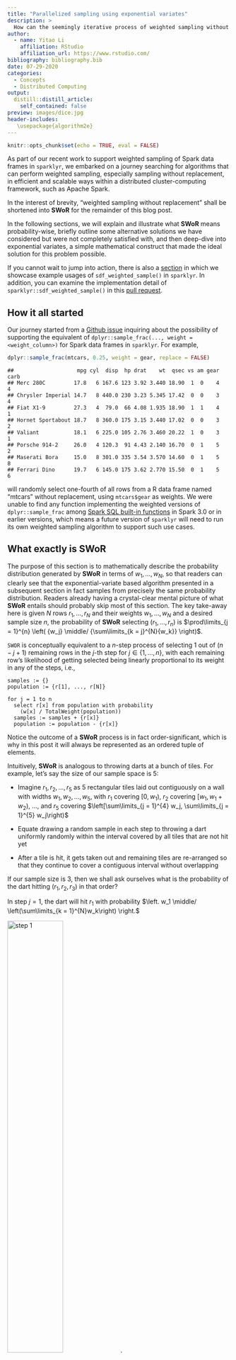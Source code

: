 ```yaml
---
title: "Parallelized sampling using exponential variates"
description: > 
  How can the seemingly iterative process of weighted sampling without replacement be transformed into something highly parallelizable? Turns out a well-known technique based on exponential variates accomplishes exactly that.
author:
  - name: Yitao Li
    affiliation: RStudio
    affiliation_url: https://www.rstudio.com/
bibliography: bibliography.bib
date: 07-29-2020
categories:
  - Concepts
  - Distributed Computing
output:
  distill::distill_article:
    self_contained: false
preview: images/dice.jpg
header-includes:
   \usepackage{algorithm2e}
---
```


```r
knitr::opts_chunk$set(echo = TRUE, eval = FALSE)
```

As part of our recent work to support weighted sampling of Spark data frames in `sparklyr`, we embarked on a journey searching for algorithms that can perform weighted sampling, especially sampling without replacement, in efficient and scalable ways within a distributed cluster-computing framework, such as Apache Spark.

In the interest of brevity, "weighted sampling without replacement" shall be shortened into **SWoR** for the remainder of this blog post.

In the following sections, we will explain and illustrate what **SWoR** means probability-wise, briefly outline some alternative solutions we have considered but were not completely satisfied with, and then deep-dive into exponential variates, a simple mathematical construct that made the ideal solution for this problem possible.

If you cannot wait to jump into action, there is also a [section](#examples) in which we showcase example usages of `sdf_weighted_sample()` in `sparklyr`. In addition, you can examine the implementation detail of `sparklyr::sdf_weighted_sample()` in this [pull request](https://github.com/sparklyr/sparklyr/pull/2606).

## How it all started

Our journey started from a [Github issue](https://github.com/sparklyr/sparklyr/issues/2592) inquiring about the possibility of supporting the equivalent of `dplyr::sample_frac(..., weight = <weight_column>)` for Spark data frames in `sparklyr`. For example,

```r
dplyr::sample_frac(mtcars, 0.25, weight = gear, replace = FALSE)
```

```
##                    mpg cyl  disp  hp drat    wt  qsec vs am gear carb
## Merc 280C         17.8   6 167.6 123 3.92 3.440 18.90  1  0    4    4
## Chrysler Imperial 14.7   8 440.0 230 3.23 5.345 17.42  0  0    3    4
## Fiat X1-9         27.3   4  79.0  66 4.08 1.935 18.90  1  1    4    1
## Hornet Sportabout 18.7   8 360.0 175 3.15 3.440 17.02  0  0    3    2
## Valiant           18.1   6 225.0 105 2.76 3.460 20.22  1  0    3    1
## Porsche 914-2     26.0   4 120.3  91 4.43 2.140 16.70  0  1    5    2
## Maserati Bora     15.0   8 301.0 335 3.54 3.570 14.60  0  1    5    8
## Ferrari Dino      19.7   6 145.0 175 3.62 2.770 15.50  0  1    5    6
```

will randomly select one-fourth of all rows from a R data frame named "mtcars" without replacement, using `mtcars$gear` as weights. We were unable to find any function implementing the weighted versions of `dplyr::sample_frac` among [Spark SQL built-in functions](https://spark.apache.org/docs/3.0.0/api/sql/index.html) in Spark 3.0 or in earlier versions, which means a future version of `sparklyr` will need to run its own weighted sampling algorithm to support such use cases.

## What exactly is **SWoR** {#swor}

The purpose of this section is to mathematically describe the probability distribution generated by **SWoR** in terms of $w_1, \dotsc, w_N$, so that readers can clearly see that the exponential-variate based algorithm presented in a subsequent section in fact samples from precisely the same probability distribution. Readers already having a crystal-clear mental picture of what **SWoR** entails should probably skip most of this section. The key take-away here is given $N$ rows $r_1, \dotsc, r_N$ and their weights $w_1, \dotsc, w_N$ and a desired sample size $n$, the probability of **SWoR** selecting $(r_1, \dotsc, r_n)$ is $\prod\limits_{j = 1}^{n} \left( {w_j} \middle/ {\sum\limits_{k = j}^{N}{w_k}} \right)$.

`SWOR` is conceptually equivalent to a $n$-step process of selecting 1 out of $(n - j + 1)$ remaining rows in the $j$-th step for $j \in \{1, \dotsc, n\}$, with each remaining row's likelihood of getting selected being linearly proportional to its weight in any of the steps, i.e.,

```
samples := {}
population := {r[1], ..., r[N]}

for j = 1 to n
  select r[x] from population with probability
    (w[x] / TotalWeight(population))
  samples := samples + {r[x]}
  population := population - {r[x]}
```

Notice the outcome of a **SWoR** process is in fact order-significant, which is why in this post it will always be represented as an ordered tuple of elements.

Intuitively, **SWoR** is analogous to throwing darts at a bunch of tiles. For example, let's say the size of our sample space is 5:

- Imagine $r_1, r_2, \dotsc, r_5$ as 5 rectangular tiles laid out contiguously on a wall with widths $w_1, w_2, \dotsc, w_5$, with $r_1$ covering $[0, w_1)$, $r_2$ covering $[w_1, w_1 + w_2)$, ..., and $r_5$ covering $\left[\sum\limits_{j = 1}^{4} w_j, \sum\limits_{j = 1}^{5} w_j\right)$
  
- Equate drawing a random sample in each step to throwing a dart uniformly randomly within the interval covered by all tiles that are not hit yet
  
- After a tile is hit, it gets taken out and remaining tiles are re-arranged so that they continue to cover a contiguous interval without overlapping

If our sample size is 3, then we shall ask ourselves what is the probability of the dart hitting $(r_1, r_2, r_3)$ in that order? 

In step $j = 1$, the dart will hit $r_1$ with probability $\left. w_1 \middle/ \left(\sum\limits_{k = 1}^{N}w_k\right) \right.$

![step 1](images/d1.jpg){ width=50% height=50% } .

After deleting $r_1$ from the sample space after it's hit, step $j = 2$ will look like this:

![step 2](images/d2.jpg){ width=48% height=45% } ,

and the probability of the dart hitting $r_2$ in step 2 is $\left. w_2 \middle/ \left(\sum\limits_{k = 2}^{N}w_k\right) \right.$ .

Finally, moving on to step $j = 3$, we have:

![step 3](images/d3.jpg){ width=40% height=30% } ,

with the probability of the dart hitting $r_3$ being $\left. w_3 \middle/ \left(\sum\limits_{k = 3}^{N}w_k\right) \right.$.

So, combining all of the above, the overall probability of selecting  $(r_1, r_2, r_3)$ is $\prod\limits_{j = 1}^{3} \left( {w_j} \middle/ {\sum\limits_{k = j}^{N}{w_k}} \right)$.

## Naive approaches for implementing **SWoR**

This section outlines some possible approaches that were briefly under consideration. Because none of these approaches scales well to a large number of rows or a non-trivial number of partitions in a Spark data frame, we decided to avoid all of them in `sparklyr`.

### A tree-base approach

One possible way to accomplish **SWoR** is to have a mutable data structure keeping track of the sample space at each step.

Continuing with the dart-throwing analogy from the previous section, let us say initially, none of the tiles has been taken out yet, and a dart has landed at some point $x \in \left[0, \sum\limits_{k = 1}^{N} w_k\right)$. Which tile did it hit? This can be answered efficiently if we have a binary tree, pictured as the following (or in general, some $b$-ary tree for integer $b \ge 2$)

![.](images/tree.jpg){ width=60% height=40%}

To find the tile that was hit given the dart's position $x$, we simply need to traverse down the tree, going through the box containing $x$ in each level, incurring a $O(\log(N))$ cost in time complexity for each sample. To take a tile out of the picture, we update the width of the tile to $0$ and propagate this change upwards from leaf level to root of the tree, again incurring a $O(\log(N))$ cost in time complexity, making the overall time complexity of selecting $n$ samples $O(n \cdot \log(N))$, which is not so great for large data sets, and also, not parallelizable across multiple partitions of a Spark data frame. 

### Rejection sampling

Another possible approach is to use rejection sampling. In term of the previously mentioned dart-throwing analogy, that means not removing any tile that is hit, hence avoiding the performance cost of keeping the sample space up-to-date, but then having to re-throw the dart in each of the subsequent rounds until the dart lands on a tile that was not hit previously. This approach, just like the previous one, would not be performant, and would not be parallelizable across multiple partitions of a Spark data frame either.

# Exponential variates to the rescue

A solution that has proven to be much better than any of the naive approaches turns out to be a numerical stable variant of the algorithm described in "Weighted Random Sampling" [@Efraimidis2016] by Pavlos S. Efraimidis and Paul G. Spirakis.

A version of this sampling algorithm implemented by `sparklyr` does the following to sample $n$ out of $N$ rows from a Spark data frame $X$:

- For each row $r_j \in X$, draw a random number $u_j$ independently and uniformly randomly from $(0, 1)$ and compute the key of $r_j$ as $k_j = \ln(u_j) / w_j$, where $w_j$ is the weight of $r_j$. Perform this calulation in parallel across all partitions of $X$.
- Select $n$ rows with largest keys and return them as the result. This step is also mostly parallelizable: for each partition of $X$, one can select up to $n$ rows having largest keys within that partition as candidates, and after selecting candidates from all partitions in parallel, simply extract the top $n$ rows among all candidates, and return them as the $n$ chosen samples.

There are at least 4 reasons why this solution is highly appealing and was chosen to be implemented in `sparklyr`:

- It is a one-pass algorithm (i.e., only need to iterate through all rows of a data frame exactly once).
- Its computational overhead is quite low (as selecting top $n$ rows at any stage only requires a bounded priority queue of max size $n$, which costs $O(\log(n))$ per update in time complexity).
- More importantly, most of its required computations can be performed in parallel. In fact, the only non-parallelizable step is the very last stage of combining top candidates from all partitions and choosing the top $n$ rows among those candidates. So, it fits very well into the world of Spark / MapReduce, and has drastically better horizontal scalability compared to the naive approaches.
- Bonus: It is also suitable for weighted reservoir sampling (i.e., can sample $n$ out of a possibly infinite stream of rows according to their weights such that at any moment the $n$ samples will be a weighted representation of all rows that have been processed so far).

## Why does this algorithm work

As an interesting aside, some readers have probably seen this technique presented in a slightly different form under another name. It is in fact equivalent to a generalized version of the [Gumbel-max trick](https://lips.cs.princeton.edu/the-gumbel-max-trick-for-discrete-distributions) which is commonly referred to as the Gumbel-top-k trick. Readers familiar with properties of the Gumbel distribution will no doubt have an easy time convincing themselves the algorithm above works as expected.

In this section, we will also present a proof of correctness for this algorithm based on elementary properties of [probability density function](https://en.wikipedia.org/wiki/Probability_density_function) (shortened as PDF from now on), [cumulative distribution function](https://en.wikipedia.org/wiki/Cumulative_distribution_function) (shortened as CDF from now on), and basic calculus.

First of all, to make sense of all the $\ln(u_j) / w_j$ calculations in this algorithm, one has to understand [inverse transform sampling](https://en.wikipedia.org/wiki/Inverse_transform_sampling). For each $j \in \{1, \dotsc, N\}$, consider the probability distribution defined on $(-\infty, 0)$ with CDF $F_j(x) = e^{w_j \cdot x}$. In order to pluck out a value $y$ from this distribution, we first sample a value $u_j$ uniformly randomly out of $(0, 1)$ that determines the percentile of $y$ (i.e., how our $y$ value ranks relative to all possible $y$ values, a.k.a, the "overall population", from this distribution), and then apply $F_j^{-1}$ to $u_j$ to find $y$, so, $y = F_j^{-1}(u_j) = \ln(u_j) / w_j$.

Secondly, after defining all the required CDF functions $F_j(x) = e^{w_j \cdot x}$ for $j \in \{1, \dotsc, N\}$, we can also easily derive their corresponding PDF functions $f_j$: $$f_j(x) = \frac{d F_j(x)}{dx} = w_j e^{w_j \cdot x}$$.

Finally, with a clear understanding of the family of probability distributions involved, one can prove the probability of this algorithm selecting a given sequence of rows $(r_1, \dotsc, r_n)$ is equal to $\prod\limits_{j = 1}^{n} \left( {w_j} \middle/ {\sum\limits_{k = j}^{N}{w_k}} \right)$, identical to the probability previously mentioned in the ["What exactly is **SWoR**"](#swor) section, which implies the possible outcomes of this algorithm will follow exactly the same probability distribution as that of a $n$-step **SWoR**.

In order to not deprive our dear readers the pleasure of completing this proof by themselves, we have decided to not inline the rest of the proof (which boils down to a calculus exercise) within this blog post, but it is available in [this file](proof.pdf).

# Weighted sampling with replacement

While all previous sections focused entirely on weighted sampling without replacement, this section will briefly discuss how the exponential-variate approach can also benefit the weighted-sampling-with-replacement use case (which will be shortened as `SWR` from now on).

Although `SWR` with sample size $n$ can be carried out by $n$ independent processes each selecting $1$ sample, parallelizing a `SWR` workload across all partitions of a Spark data frame (let's call it $X$) will still be more performant if the number of partitions is much larger than $n$ and more than $n$ executors are available in a Spark cluster.

An initial solution we had in mind was to run `SWR` with sample size $n$ in parallel on each partition of $X$, and then re-sample the results based on relative total weights of each partition. Despite sounding deceptively simple when summarized in words, implementing such a solution in practice would be a moderately complicated task. First, one has to apply the [alias method](https://en.wikipedia.org/wiki/Alias_method) or similar in order to perform weighted sampling efficiently on each partition of $X$, and on top of that, implementing the re-sampling logic across all partitions correctly and verifying the correctness of such procedure will also require considerable effort.

In comparison,  with the help of exponential variates, a `SWR` carried out as $n$ independent **SWoR** processes each selecting $1$ sample is much simpler to implement, while still being comparable to our initial solution in terms of efficiency and scalability. An example implementation of it (which takes fewer than 60 lines of Scala) is presented in [samplingutils.scala](samplingutils.scala).

# Visualization

How do we know `sparklyr::sdf_weighted_sample()` is working as expected? While the rigorous answer to this question is presented in full in the [testing](#testing) section, we thought it would also be useful to first show some histograms that will help readers visualize what that test plan is. Therefore in this section, we will do the following:

- Run `dplyr::slice_sample()` multiple times on a small sample space, with each run using a different PRNG seed (sample size will be reduced to $2$ here so that there will fewer than 100 possible outcomes and visualization will be easier)
- Do the same for `sdf_weighted_sample()`
- Use histograms to visualize the distribution of sampling outcomes

Throughout this section, we will sample $2$ elements out of $\{0, \dotsc, 7\}$ without replacement according to some weights, so, the first step is to set up the following in R:

```r
library(sparklyr)

sc <- spark_connect(master = "local")

# `octs` will be our sample space
octs <- data.frame(
  x = seq(0, 7),
  weight = c(1, 4, 2, 8, 5, 7, 1, 4)
)
# `octs_sdf` will be our sample space copied into a Spark data frame
octs_sdf <- copy_to(sc, octs)

sample_size <- 2
```

In order to tally up and visualize the sampling outcomes efficiently, we shall map each possible outcome to an octal number (e.g., `(6, 7)` gets mapped to $6 \cdot 8^0 + 7 \cdot 8^1$) using a helper function `to_oct` in R:

```r
to_oct <- function(sample) sum(8 ^ seq(0, sample_sz - 1) * sample$x)
```

We also need to tally up sampling outcomes from `dplyr::slice_sample()` and `sparklyr::sdf_weighted_sample()` in 2 separate arrays:

```r
max_possible_outcome <- to_oct(list(x = seq(8 - sample_sz, 7)))

sdf_weighted_sample_outcomes <- rep(0, max_possible_outcome)
dplyr_slice_sample_outcomes <- rep(0, max_possible_outcome)
```

Finally, we can run both `dplyr::slice_sample()` and `sparklyr::sdf_weighted_sample()` for arbitrary number of iterations and compare tallied outcomes from both:

```r
num_sampling_iters <- 1000  # actually we will vary this value from 500 to 5000

for (x in seq(num_sampling_iters)) {
  sample1 <- octs_sdf %>%
    sdf_weighted_sample(
      k = sample_size, weight_col = "weight", replacement = FALSE, seed = seed
    ) %>%
    collect() %>%
    to_oct()
  sdf_weighted_sample_outcomes[[sample1]] <-
      sdf_weighted_sample_outcomes[[sample1]] + 1

  seed <- x * 97
  set.seed(seed) # set random seed for dplyr::sample_slice()
  sample2 <- octs %>%
    dplyr::slice_sample(
      n = sample_size, weight_by = weight, replace = FALSE
    ) %>%
    to_oct()
  dplyr_slice_sample_outcomes[[sample2]] <-
      dplyr_slice_sample_outcomes[[sample2]] + 1
}
```

After all the hard work above, we can now enjoy plotting the sampling outcomes from `dplyr::slice_sample()` and those from `sparklyr::sdf_weighted_sample()` after 500, 1000, and 5000 iterations and observe how the distributions of both start converging after a large number of iterations.

Sampling outcomes after 500, 1000, and 5000 iterations, shown in 3 histograms:

![](images/viz.png)
(you will most probably need to [view it in a separate tab](images/viz.png) to see everything clearly)

# Testing {#testing}

While parallelized sampling based on exponential variates looks fantastic on paper, there are still plenty of potential pitfalls when it comes to translating such idea into code, and as usual, a good testing plan is necessary to ensure implementation correctness.

For instance, numerical instability issues from floating point numbers arise if $\ln(u_j) / w_j$ were replaced by $u_j ^ {1 / w_j}$ in the aforementioned computations.

Another more subtle source of error is the usage of PRNG seeds. For example, consider the following:

```
  def sampleWithoutReplacement(
    rdd: RDD[Row],
    weightColumn: String,
    sampleSize: Int,
    seed: Long
  ): RDD[Row] = {
    val sc = rdd.context
    if (0 == sampleSize) {
      sc.emptyRDD
    } else {
      val random = new Random(seed)
      val mapRDDs = rdd.mapPartitions { iter =>
        for (row <- iter) {
          val weight = row.getAs[Double](weightColumn)
          val key = scala.math.log(random.nextDouble) / weight
          <and then make sampling decision for `row` based on its `key`,
           as described in the previous section>
        }
        ...
      }
      ...
    }
  }
```

Even though it might look OK upon first glance, `rdd.mapPartitions(...)` from the above will cause the same sequence of pseudorandom numbers to be applied to multiple partitions of the input Spark data frame, which will cause undesired bias (i.e., sampling outcomes from one partition will have non-trivial correlation with those from another partition when such correlation should be negligible in a correct implementation).

The code snippet below is an example implementation in which each partition of the input Spark data frame is sampled using a different sequence of pseudorandom numbers:

```
  def sampleWithoutReplacement(
    rdd: RDD[Row],
    weightColumn: String,
    sampleSize: Int,
    seed: Long
  ): RDD[Row] = {
    val sc = rdd.context
    if (0 == sampleSize) {
      sc.emptyRDD
    } else {
      val mapRDDs = rdd.mapPartitionsWithIndex { (index, iter) =>
        val random = new Random(seed + index)

        for (row <- iter) {
          val weight = row.getAs[Double](weightColumn)
          val key = scala.math.log(random.nextDouble) / weight
          <and then make sampling decision for `row` based on its `key`,
           as described in the previous section>
        }

        ...
      }
    ...
  }
}
```

An example test case in which a two-sided Kolmogorov-Smirnov test is used to compare distribution of sampling outcomes from `dplyr::slice_sample()` with that from `sparklyr::sdf_weighted_sample()` is shown in [this file](test_plan). Such tests have proven to be effective in surfacing non-obvious implementation errors such as the ones mentioned above.

# Example Usages {#examples}

Please note the `sparklyr::sdf_weighted_sample()` functionality is not included in any official release of `sparklyr` yet. We are aiming to ship it as part of `sparklyr` 1.4 in about 2 to 3 months from now.

In the meanwhile, you can try it out with the following steps:

First, make sure `remotes` is installed, and then run

```r
remotes::install_github("sparklyr/sparklyr", ref = "master")
```
to install `sparklyr` from source.

Next, create a test data frame with numeric weight column consisting of non-negative weight for each row, and then copy it to Spark (see code snippet below as an example):

```r
library(sparklyr)

sc <- spark_connect(master = "local")

example_df <- data.frame(
  x = seq(100),
  weight = c(
    rep(1, 50),
    rep(2, 25),
    rep(4, 10),
    rep(8, 10),
    rep(16, 5)
  )
)
example_sdf <- copy_to(sc, example_df, repartition = 5, overwrite = TRUE)
```

Finally, run `sparklyr::sdf_weighted_sample()` on `example_sdf`:

```r
sample_size <- 5

samples_without_replacement <- example_sdf %>%
  sdf_weighted_sample(
    weight_col = "weight",
    k = sample_size,
    replacement = FALSE
  )

samples_without_replacement %>% print(n = sample_size)
```

```
## # Source: spark<?> [?? x 2]
##       x weight
##   <int>  <dbl>
## 1    48      1
## 2    22      1
## 3    78      4
## 4    56      2
## 5   100     16
```

```r
samples_with_replacement <- example_sdf %>%
  sdf_weighted_sample(
    weight_col = "weight",
    k = sample_size,
    replacement = TRUE
  )

samples_with_replacement %>% print(n = sample_size)
```

```
## # Source: spark<?> [?? x 2]
##       x weight
##   <int>  <dbl>
## 1    86      8
## 2    97     16
## 3    91      8
## 4   100     16
## 5    65      2
```

# Acknowledgement

First and foremost, the author wishes to thank [\@ajing](https://github.com/ajing) for reporting the weighted sampling use cases were not properly supported yet in `sparklyr` 1.3 and suggesting it should be part of some future version of `sparklyr` in this [Github issue](https://github.com/sparklyr/sparklyr/issues/2592).

Special thanks also goes to Javier ([\@javierluraschi](https://github.com/javierluraschi)) for reviewing the [implementation](https://github.com/sparklyr/sparklyr/pull/2606) of all exponential-variate based sampling algorithms in `sparklyr`, and to Mara ([\@batpigandme](https://github.com/batpigandme)), Sigrid ([\@Sigrid](https://github.com/skeydan)), and Javier ([\@javierluraschi](https://github.com/javierluraschi)) for their valuable editorial suggestions.

We hope you have enjoyed reading this blog post! If you wish to learn more about `sparklyr`, we recommend visiting [sparklyr.ai](https://sparklyr.ai), [spark.rstudio.com](https://spark.rstudio.com), and some of the previous release posts such as [sparklyr 1.3](https://blog.rstudio.com/2020/07/16/sparklyr-1-3/) and [sparklyr 1.2](https://blogs.rstudio.com/ai/posts/2020-04-21-sparklyr-1.2.0-released/). Also, your contributions to `sparklyr` are more than welcome. Please send your pull requests through [here](https://github.com/sparklyr/sparklyr/pulls) and file any bug report or feature request in [here](https://github.com/sparklyr/sparklyr).

Thanks for reading!
